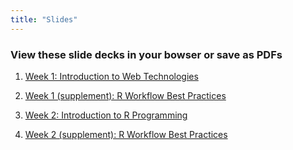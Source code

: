```yaml
---
title: "Slides"
---
```


### View these slide decks in your bowser or save as PDFs

1. [Week 1: Introduction to Web Technologies](slides/01.0-intro-web-tech.html)

2. [Week 1 (supplement): R Workflow Best Practices](slides/01.1-r-workflow-best-practices.html)

3. [Week 2: Introduction to R Programming](slides/01.3-intro-r-prog.html)

4. [Week 2 (supplement): R Workflow Best Practices](slides/01.4-rmarkdown.html)

<!--

3. [Reproducible Data Analysis With R](https://mjfrigaard.github.io/rep-res-rmarkdown/Index.html#1)

4. [Data Manipulation with R](https://mjfrigaard.github.io/data-manip-intro/Index.html#1)

5. [Data Reshaping in R](https://mjfrigaard.github.io/data-transformations-joins/Index.html#1)

6. [Introduction to Data Visualization with ggplot2](https://mjfrigaard.github.io/data-viz-intro/Index.html#1)

7. [Data Visualization as Communication](https://mjfrigaard.github.io/data-viz-as-comm/Index.html#1)

8. [Introduction to Dashboards](https://mjfrigaard.github.io/intro-to-dashboards/Index.html#1)

--> 
